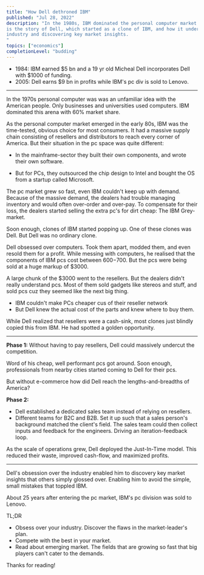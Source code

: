 ```yaml
---
title: "How Dell dethroned IBM"
published: "Jul 28, 2022"
description: "In the 1980s, IBM dominated the personal computer market with 60% market share. This
is the story of Dell, which started as a clone of IBM, and how it undercut IBM by obsessing over the
industry and discovering key market insights.
"
topics: ["economics"]
completionLevel: "budding"
---
```


- 1984: IBM earned $5 bn and a 19 yr old Micheal Dell incorporates Dell with $1000 of funding.
- 2005: Dell earns $9 bn in profits while IBM's pc div is sold to Lenovo.

---

In the 1970s personal computer was was an unfamiliar idea with the American people. Only businesses and universities used computers. IBM dominated this arena with 60% market share.

As the personal computer market emerged in the early 80s, IBM was the time-tested, obvious choice for most consumers. It had a massive supply chain consisting of resellers and distributors to reach every corner of America. But their situation in the pc space was quite different:

- In the mainframe-sector they built their own components, and wrote their own software.

- But for PCs, they outsourced the chip design to Intel and bought the OS from a startup called Microsoft.

The pc market grew so fast, even IBM couldn't keep up with demand. Because of the massive demand, the dealers had trouble managing inventory and would often over-order and over-pay. To compensate for their loss, the dealers started selling the extra pc's for dirt cheap: The IBM Grey-market.

Soon enough, clones of IBM started popping up. One of these clones was Dell. But Dell was no ordinary clone.

Dell obsessed over computers. Took them apart, modded them, and even resold them for a profit. While messing with computers, he realised that the components of IBM pcs cost between $600-$700. But the pcs were being sold at a huge markup of $3000.

A large chunk of the $3000 went to the resellers. But the dealers didn't really understand pcs. Most of them sold gadgets like stereos and stuff, and sold pcs cuz they seemed like the next big thing.

- IBM couldn't make PCs cheaper cus of their reseller network
- But Dell knew the actual cost of the parts and knew where to buy them.

While Dell realized that resellers were a cash-sink, most clones just blindly copied this from IBM. He had spotted a golden opportunity.

---

**Phase 1:** Without having to pay resellers, Dell could massively undercut the competition.

Word of his cheap, well performant pcs got around. Soon enough, professionals from nearby cities started coming to Dell for their pcs.

But without e-commerce how did Dell reach the lengths-and-breadths of America?

**Phase 2:**

- Dell established a dedicated sales team instead of relying on resellers.
- Different teams for B2C and B2B. Set it up such that a sales person's background matched the client's field. The sales team could then collect inputs and feedback for the engineers. Driving an iteration-feedback loop.

As the scale of operations grew, Dell deployed the Just-In-Time model. This reduced their waste, improved cash-flow, and maximized profits.

---

Dell's obsession over the industry enabled him to discovery key market insights that others simply glossed over. Enabling him to avoid the simple, small mistakes that toppled IBM. 

About 25 years after entering the pc market, IBM's pc division was sold to Lenovo.

TL;DR

- Obsess over your industry. Discover the flaws in the market-leader's plan.
- Compete with the best in your market.
- Read about emerging market. The fields that are growing so fast that big players can't cater to the demands.

Thanks for reading!
